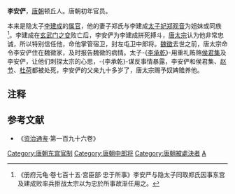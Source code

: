 '''李安俨'''{{BD||590年|643年||catIdx=L}}，[[唐朝|唐朝]]顿丘人。唐朝初年官员。

本来是隐太子[[李建成|李建成]]的[[属官|属官]]，他的妻子郑氏与李建成[[太子妃|太子妃]][[郑观音|郑观音]]为姐妹或同族<ref>《册府元龟·卷七百十五·宫臣部·忠于所事》李安严与隐太子同取郑氏因事东宫及建成败率兵拒战太宗以为忠於所事故渐任用之。</ref>。李建成在[[玄武门之变|玄武门之变]]败亡后，李安俨为李建成拼死搏斗，[[唐太宗|唐太宗]]认为他非常忠诚，所以特别信任他，命他掌管宿卫，封左屯卫中郎将。[[魏徵|魏徵]]去世之前，唐太宗命令李安俨住在魏徵家，及时报告魏徵的病情。太子-{[[李承乾|李承乾]]}-用重礼贿赂[[侯君集|侯君集]]及李安俨，让他们刺探太宗的心思，-{李承乾}-谋反事情暴露，李安俨和侯君集、[[赵节|赵节]]、[[杜荷|杜荷]]都被处死，李安俨的父亲九十多岁了，唐太宗赐予奴婢赡养他。

== 注释 ==

{{Reflist|2}}

==参考文献==
*《[[资治通鉴|资治通鉴]]·第一百九十六卷》

[[Category:唐朝东宫官制|Category:唐朝东宫官制]]
[[Category:唐朝中郎将|Category:唐朝中郎将]]
[[Category:唐朝被處決者|Category:唐朝被處決者]]
[[Category:顿丘李氏|A]]